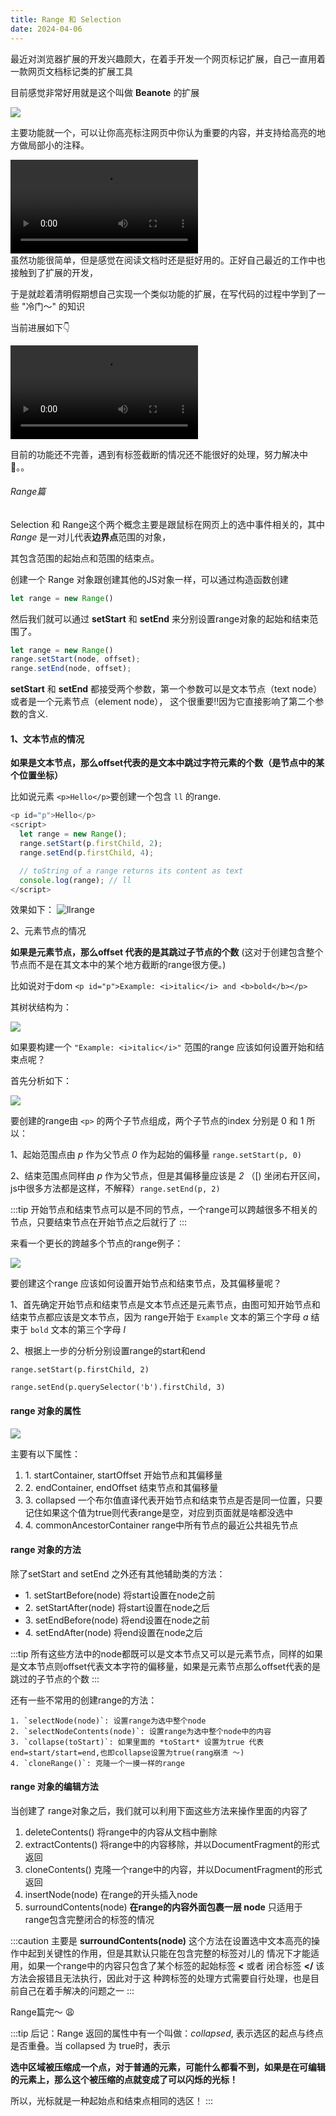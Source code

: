 ```yaml
---
title: Range 和 Selection
date: 2024-04-06
---
```


最近对浏览器扩展的开发兴趣颇大，在着手开发一个网页标记扩展，自己一直用着一款网页文档标记类的扩展工具

目前感觉非常好用就是这个叫做 **Beanote** 的扩展


<img src='/img/Beanote.png' width={500}/>
<br/>


主要功能就一个，可以让你高亮标注网页中你认为重要的内容，并支持给高亮的地方做局部小的注释。

<video controls width={600}>
    <source src='/video/state.mp4' type='video/mp4'/>
</video>
<br/>
虽然功能很简单，但是感觉在阅读文档时还是挺好用的。正好自己最近的工作中也接触到了扩展的开发，

于是就趁着清明假期想自己实现一个类似功能的扩展，在写代码的过程中学到了一些 "冷门～" 的知识

当前进展如下👇

<video controls width={600}>
    <source src='/video/mynote.mp4' type='video/mp4'/>
</video>
<br/>

目前的功能还不完善，遇到有标签截断的情况还不能很好的处理，努力解决中💪。。

<h6>Range篇</h6>

Selection 和 Range这个两个概念主要是跟鼠标在网页上的选中事件相关的，其中 *Range* 是一对儿代表**边界点**范围的对象，

其包含范围的起始点和范围的结束点。

创建一个 Range 对象跟创建其他的JS对象一样，可以通过构造函数创建

```js
let range = new Range()
```
然后我们就可以通过 **setStart** 和 **setEnd** 来分别设置range对象的起始和结束范围了。

```js
let range = new Range()
range.setStart(node, offset);
range.setEnd(node, offset);
```
**setStart** 和 **setEnd** 都接受两个参数，第一个参数可以是文本节点（text node） 或者是一个元素节点（element node），
这个很重要‼️因为它直接影响了第二个参数的含义.

#### 1、文本节点的情况
**如果是文本节点，那么offset代表的是文本中跳过字符元素的个数（是节点中的某个位置坐标）**

比如说元素 `<p>Hello</p>`要创建一个包含 `ll` 的range.
```js
<p id="p">Hello</p>
<script>
  let range = new Range();
  range.setStart(p.firstChild, 2);
  range.setEnd(p.firstChild, 4);

  // toString of a range returns its content as text
  console.log(range); // ll
</script>
```
效果如下：
![llrange](/img/llrange.png)

2、元素节点的情况

**如果是元素节点，那么offset 代表的是其跳过子节点的个数** (这对于创建包含整个节点而不是在其文本中的某个地方截断的range很方便。)

比如说对于dom  `<p id="p">Example: <i>italic</i> and <b>bold</b></p>`

其树状结构为：

<img src='/img/example.png' width={500}/>

如果要构建一个 `"Example: <i>italic</i>"` 范围的range 应该如何设置开始和结束点呢？

首先分析如下：

<img src='/img/structure.png' width={500}/>

要创建的range由 `<p>` 的两个子节点组成，两个子节点的index 分别是 0 和 1 所以：

1、起始范围点由 *p* 作为父节点 *0* 作为起始的偏移量  `range.setStart(p, 0)`

2、结束范围点同样由 *p* 作为父节点，但是其偏移量应该是 *2* （[) 坐闭右开区间，js中很多方法都是这样，不解释）`range.setEnd(p, 2)`

:::tip
开始节点和结束节点可以是不同的节点，一个range可以跨越很多不相关的节点，只要结束节点在开始节点之后就行了
:::

来看一个更长的跨越多个节点的range例子：

<img src='/img/complex.png' width={500}/>

要创建这个range 应该如何设置开始节点和结束节点，及其偏移量呢？

1、首先确定开始节点和结束节点是文本节点还是元素节点，由图可知开始节点和结束节点都应该是文本节点，因为 range开始于 `Example` 文本的第三个字母 *a* 结束于 `bold` 文本的第三个字母 *l*

2、根据上一步的分析分别设置range的start和end

`range.setStart(p.firstChild, 2)`

`range.setEnd(p.querySelector('b').firstChild, 3)`

#### range 对象的属性

<img src='/img/property.png' width={600}/>

主要有以下属性：

<ol>
    <li>1. startContainer, startOffset 开始节点和其偏移量</li>
    <li>2. endContainer, endOffset 结束节点和其偏移量</li>
    <li>3. collapsed 一个布尔值直译代表开始节点和结束节点是否是同一位置，只要记住如果这个值为true则代表range是空，对应到页面就是啥都没选中</li>
    <li>4. commonAncestorContainer range中所有节点的最近公共祖先节点</li>
</ol>


#### range 对象的方法

除了setStart and setEnd 之外还有其他辅助类的方法：

<ul>
    <li>1. setStartBefore(node) 将start设置在node之前</li>
    <li>2. setStartAfter(node) 将start设置在node之后</li>
    <li>3. setEndBefore(node) 将end设置在node之前</li>
    <li>4. setEndAfter(node) 将end设置在node之后</li>
</ul>

:::tip
所有这些方法中的node都既可以是文本节点又可以是元素节点，同样的如果是文本节点则offset代表文本字符的偏移量，如果是元素节点那么offset代表的是
跳过的子节点的个数
:::

还有一些不常用的创建range的方法：

    1. `selectNode(node)`: 设置range为选中整个node
    2. `selectNodeContents(node)`: 设置range为选中整个node中的内容
    3. `collapse(toStart)`: 如果里面的 *toStart* 设置为true 代表end=start/start=end,也即collapse设置为true(rang崩溃 ～)
    4. `cloneRange()`: 克隆一个一摸一样的range



#### range 对象的编辑方法

当创建了 range对象之后，我们就可以利用下面这些方法来操作里面的内容了

<ol>
    <li>deleteContents() 将range中的内容从文档中删除</li>
    <li>extractContents() 将range中的内容移除，并以DocumentFragment的形式返回</li>
    <li>cloneContents() 克隆一个range中的内容，并以DocumentFragment的形式返回</li>
    <li>insertNode(node) 在range的开头插入node</li>
    <li>surroundContents(node) <b>在range的内容外面包裹一层 node</b> 只适用于 range包含完整闭合的标签的情况 </li>
</ol>

:::caution
主要是 **surroundContents(node)** 这个方法在设置选中文本高亮的操作中起到关键性的作用，但是其默认只能在包含完整的标签对儿的
情况下才能适用，如果一个range中的内容只包含了某个标签的起始标签 **<** 或者 闭合标签 **</** 该方法会报错且无法执行，因此对于这
种跨标签的处理方式需要自行处理，也是目前自己在着手解决的问题之一
:::

Range篇完～ 😩

:::tip
后记：Range 返回的属性中有一个叫做：*collapsed*, 表示选区的起点与终点是否重叠。当 collapsed 为 true时，表示

**选中区域被压缩成一个点，对于普通的元素，可能什么都看不到，如果是在可编辑的元素上，那么这个被压缩的点就变成了可以闪烁的光标！**

所以，光标就是一种起始点和结束点相同的选区！
:::




